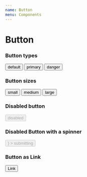 ```yaml
---
name: Button
menu: Components
---
```



# Button

<PropsTable of={Button} />


### Button types

<Playground>
  <Button className="mb">default</Button>
  <Spacer />
  <Button btnType="primary">primary</Button>
  <Spacer />
  <Button btnType="danger">danger</Button>
</Playground>


### Button sizes

<Playground>
  <Button sizing="s">small</Button>
  <Spacer />
  <Button sizing="m">medium</Button>
  <Spacer />
  <Button sizing="l">large</Button>
</Playground>


### Disabled button

<Playground>
  <Button disabled={true}>disabled</Button>
</Playground>


### Disabled Button with a spinner

<Playground>
  <Button
    disabled={true}
    submitting={true}
    renderSpinner={<Spinner />}
  >
    submitting
  </Button>
</Playground>

### Button as Link

<Playground>
  <Button as="a">Link</Button>
</Playground>
